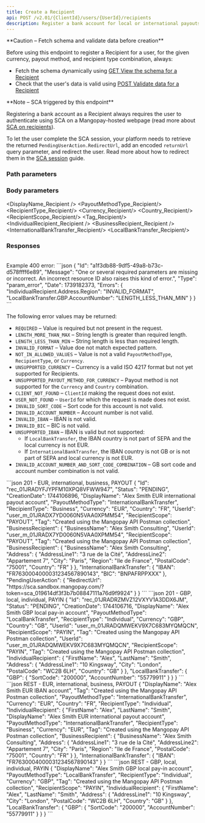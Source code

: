 ```yaml
---
title: Create a Recipient
api: POST /v2.01/{ClientId}/users/{UserId}/recipients
description: Register a bank account for local or international payouts
---
```





<Warning>
**Caution – Fetch schema and validate data before creation**

Before using this endpoint to register a Recipient for a user, for the given currency, payout method, and recipient type combination, always: 
- Fetch the schema dynamically using [GET View the schema for a Recipient](/api-reference/recipients/view-recipient-schema)
- Check that the user's data is valid using [POST Validate data for a Recipient](/api-reference/recipients/validate-recipient-data)
</Warning>

<Note>
**Note – SCA triggered by this endpoint**

Registering a bank account as a Recipient always requires the user to authenticate using SCA on a Mangopay-hosted webpage (read more about [SCA on recipients](/guides/sca/recipients)).

To let the user complete the SCA session, your platform needs to retrieve the returned `PendingUserAction.RedirectUrl`, add an encoded `returnUrl` query parameter, and redirect the user. Read more about how to redirect them in the [SCA session](/guides/sca/session) guide.
</Note>

### Path parameters

<UserId/>

### Body parameters

<DisplayName_Recipient />
<PayoutMethodType_Recipient/>
<RecipientType_Recipient/>
<Currency_Recipient/>
<Country_Recipient/>
<RecipientScope_Recipient/>
<Tag_Recipient/>
<Tabs>
<Tab title="Individual">
<IndividualRecipient_Recipient />
</Tab>
<Tab title="Business">
<BusinessRecipient_Recipient />
</Tab>
</Tabs>
<br/>
<Tabs>
<Tab title="InternationalBankTransfer">
<InternationalBankTransfer_Recipient/>
</Tab>
<Tab title="LocalBankTransfer">
<LocalBankTransfer_Recipient/>
</Tab>
</Tabs>

### Responses


<AccordionGroup>
<Accordion title="201">
<IdResponse/>
<Status_RecipientResponse/>
<CreationDateResponse/>
<DisplayName_RecipientResponse />
<PayoutMethodType_RecipientResponse/>
<RecipientType_RecipientResponse/>
<Currency_RecipientResponse/>
<Country_RecipientResponse/>
<UserId_Recipient_Response/>
<RecipientScope_Recipient_Response/>
<Tag_Recipient_Response/>
<UserId_Recipient_Response/>
<RecipientScope_Recipient_Response/>
<Tag_Recipient_Response/>
<Tabs>
<Tab title="Individual">
<IndividualRecipient_RecipientResponse />
</Tab>
<Tab title="Business">
<BusinessRecipient_RecipientResponse />
</Tab>
</Tabs>
<br/>
<Tabs>
<Tab title="InternationalBankTransfer">
<InternationalBankTransfer_RecipientResponse/>
</Tab>
<Tab title="LocalBankTransfer">
<LocalBankTransfer_RecipientResponse/>
</Tab>
</Tabs>
<PendingUserActionResponse/>
</Accordion>
</AccordionGroup>

<AccordionGroup>
<Accordion title="400">
Example 400 error: 
```json
{
    "Id": "a1f3db88-9df5-49a8-b73c-d578ffff6e89",
    "Message": "One or several required parameters are missing or incorrect. An incorrect resource ID also raises this kind of error.",
    "Type": "param_error",
    "Date": 1739182373,
    "Errors": {
        "IndividualRecipient.Address.Region": "INVALID_FORMAT",
        "LocalBankTransfer.GBP.AccountNumber": "LENGTH_LESS_THAN_MIN"
    }
}
```

The following error values may be returned:
- `REQUIRED` – Value is required but not present in the request.
- `LENGTH_MORE_THAN_MAX` – String length is greater than required length.
- `LENGTH_LESS_THAN_MIN` – String length is less than required length.
- `INVALID_FORMAT` – Value doe not match expected pattern.
- `NOT_IN_ALLOWED_VALUES` – Value is not a valid `PayoutMethodType`, `RecipientType`, or `Currency`.
- `UNSUPPORTED_CURRENCY` – Currency is a valid ISO 4217 format but not yet supported for Recipients.
- `UNSUPPORTED_PAYOUT_METHOD_FOR_CURRENCY` – Payout method is not supported for the `Currency` and `Country` combination.
- `CLIENT_NOT_FOUND` – `ClientId` making the request does not exist.
- `USER_NOT_FOUND` – `UserId` for which the request is made does not exist.
- `INVALID_SORT_CODE` – Sort code for this account is not valid.
- `INVALID_ACCOUNT_NUMBER` – Account number is not valid.
- `INVALID_IBAN` – IBAN is not valid.
- `INVALID_BIC` – BIC is not valid. 
- `UNSUPPORTED_IBAN` – IBAN is valid but not supported: 
  - If `LocalBankTransfer`, the IBAN country is not part of SEPA and the local currency is not EUR. 
  - If `InternationalBankTransfer`, the IBAN country is not GB or is not part of SEPA and local currency is not EUR.
- `INVALID_ACCOUNT_NUMBER_AND_SORT_CODE_COMBINATION` – GB sort code and account number combination is not valid.
</Accordion>
</AccordionGroup>

<ResponseExample>
```json 201 - EUR, international, business, PAYOUT
{
    "Id": "rec_01JRADYFJYPFM10XPQ8VFWW947",
    "Status": "PENDING",
    "CreationDate": 1744106896,
    "DisplayName": "Alex Smith EUR international payout account",
    "PayoutMethodType": "InternationalBankTransfer",
    "RecipientType": "Business",
    "Currency": "EUR",
    "Country": "FR",
    "UserId": "user_m_01JRADX7YD0060N5VAA0XPMM54",
    "RecipientScope": "PAYOUT",
    "Tag": "Created using the Mangopay API Postman collection",
    "BusinessRecipient": {
        "BusinessName": "Alex Smith Consulting",
    "UserId": "user_m_01JRADX7YD0060N5VAA0XPMM54",
    "RecipientScope": "PAYOUT",
    "Tag": "Created using the Mangopay API Postman collection",
    "BusinessRecipient": {
        "BusinessName": "Alex Smith Consulting",
        "Address": {
            "AddressLine1": "3 rue de la Cité",
            "AddressLine2": "Appartement 7",
            "City": "Paris",
            "Region": "Ile de France",
            "PostalCode": "75001",
            "Country": "FR"
        }
    },
    "InternationalBankTransfer": {
        "IBAN": "FR7630004000031234567890143",
        "BIC": "BNPAFRPPXXX"
    },
    "PendingUserAction": {
        "RedirectUrl": "https://sca.sandbox.mangopay.com/?token=sca_019614df3f3b7b08847111a76d9f9924"
    }
}
```
```json 201 - GBP, local, individual, PAYIN
{
    "Id": "rec_01JRADRZMVZ12VXYV1A3DDX6JM",
    "Status": "PENDING",
    "CreationDate": 1744106716,
    "DisplayName": "Alex Smith GBP local pay-in account",
    "PayoutMethodType": "LocalBankTransfer",
    "RecipientType": "Individual",
    "Currency": "GBP",
    "Country": "GB",
    "UserId": "user_m_01JRADQMWEKV9X7C683MYQMQCN",
    "RecipientScope": "PAYIN",
    "Tag": "Created using the Mangopay API Postman collection",
    "UserId": "user_m_01JRADQMWEKV9X7C683MYQMQCN",
    "RecipientScope": "PAYIN",
    "Tag": "Created using the Mangopay API Postman collection",
    "IndividualRecipient": {
        "FirstName": "Alex",
        "LastName": "Smith",
        "Address": {
            "AddressLine1": "10 Kingsway",
            "City": "London",
            "PostalCode": "WC2B 6LH",
            "Country": "GB"
        }
    },
    "LocalBankTransfer": {
        "GBP": {
            "SortCode": "200000",
            "AccountNumber": "55779911"
        }
    }
}
```
</ResponseExample>

<RequestExample>
```json REST - EUR, international, business, PAYOUT
{
    "DisplayName": "Alex Smith EUR IBAN account",
    "Tag": "Created using the Mangopay API Postman collection",
    "PayoutMethodType": "InternationalBankTransfer",
    "Currency": "EUR",
    "Country": "FR",
    "RecipientType": "Individual",
    "IndividualRecipient": {
        "FirstName": "Alex",
        "LastName": "Smith",
    "DisplayName": "Alex Smith EUR international payout account",
    "PayoutMethodType": "InternationalBankTransfer",
    "RecipientType": "Business",
    "Currency": "EUR",
    "Tag": "Created using the Mangopay API Postman collection",
    "BusinessRecipient": {
        "BusinessName": "Alex Smith Consulting",
        "Address": {
            "AddressLine1": "3 rue de la Cité",
            "AddressLine2": "Appartement 7",
            "City": "Paris",
            "Region": "Ile de France",
            "PostalCode": "75001",
            "Country": "FR"
        }
    },
    "InternationalBankTransfer": {
        "IBAN": "FR7630004000031234567890143"
    }
}
```
```json REST - GBP, local, individual, PAYIN
{
    "DisplayName": "Alex Smith GBP local pay-in account",
    "PayoutMethodType": "LocalBankTransfer",
    "RecipientType": "Individual",
    "Currency": "GBP",
    "Tag": "Created using the Mangopay API Postman collection",
    "RecipientScope": "PAYIN",
    "IndividualRecipient": {
        "FirstName": "Alex",
        "LastName": "Smith",
        "Address": {
            "AddressLine1": "10 Kingsway",
            "City": "London",
            "PostalCode": "WC2B 6LH",
            "Country": "GB"
        }
    },
    "LocalBankTransfer": {
        "GBP": {
            "SortCode": "200000",
            "AccountNumber": "55779911"
        }
    }
}
```
</RequestExample>